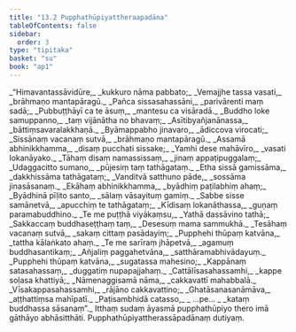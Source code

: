 ```yaml
---
title: "13.2 Pupphathūpiyattheraapadāna"
tableOfContents: false
sidebar:
  order: 3
type: "tipitaka"
basket: "su"
book: "ap1"
---
```



<DynamicBreadcrumb />

<Division number="10" book="ap1">

<Paragraph number="2065" type="verses" book="ap1">
_“Himavantassāvidūre,_  
_kukkuro nāma pabbato;_  
_Vemajjhe tassa vasati,_  
_brāhmaṇo mantapāragū._  

</Paragraph>

</Division>
<Division number="11" book="ap1">

<Paragraph number="2066" type="verses" book="ap1">
_Pañca sissasahassāni,_  
_parivārenti maṃ sadā;_  
_Pubbuṭṭhāyī ca te āsuṃ,_  
_mantesu ca visāradā._  

</Paragraph>

</Division>
<Division number="12" book="ap1">

<Paragraph number="2067" type="verses" book="ap1">
_Buddho loke samuppanno,_  
_taṃ vijānātha no bhavaṃ;_  
_Asītibyañjanānassa,_  
_bāttiṃsavaralakkhaṇā._  

</Paragraph>

</Division>
<Division number="13" book="ap1">

<Paragraph number="2068" type="verses" book="ap1">
_Byāmappabho jinavaro,_  
_ādiccova virocati;_  
_Sissānaṃ vacanaṃ sutvā,_  
_brāhmaṇo mantapāragū._  

</Paragraph>

</Division>
<Division number="14" book="ap1">

<Paragraph number="2069" type="verses" book="ap1">
_Assamā abhinikkhamma,_  
_disaṃ pucchati sissake;_  
_Yamhi dese mahāvīro,_  
_vasati lokanāyako._  

</Paragraph>

</Division>
<Division number="15" book="ap1">

<Paragraph number="2070" type="verses" book="ap1">
_Tāhaṃ disaṃ namassissaṃ,_  
_jinaṃ appaṭipuggalaṃ;_  
_Udaggacitto sumano,_  
_pūjesiṃ taṃ tathāgataṃ._  

</Paragraph>

</Division>
<Division number="16" book="ap1">

<Paragraph number="2071" type="verses" book="ap1">
_Etha sissā gamissāma,_  
_dakkhissāma tathāgataṃ;_  
_Vanditvā satthuno pāde,_  
_sossāma jinasāsanaṃ._  

</Paragraph>

</Division>
<Division number="17" book="ap1">

<Paragraph number="2072" type="verses" book="ap1">
_Ekāhaṃ abhinikkhamma,_  
_byādhiṃ paṭilabhiṃ ahaṃ;_  
_Byādhinā pīḷito santo,_  
_sālaṃ vāsayituṃ gamiṃ._  

</Paragraph>

</Division>
<Division number="18" book="ap1">

<Paragraph number="2073" type="verses" book="ap1">
_Sabbe sisse samānetvā,_  
_apucchiṃ te tathāgataṃ;_  
_Kīdisaṃ lokanāthassa,_  
_guṇaṃ paramabuddhino._  

</Paragraph>

</Division>
<Division number="19" book="ap1">

<Paragraph number="2074" type="verses" book="ap1">
_Te me puṭṭhā viyākaṃsu,_  
_Yathā dassāvino tathā;_  
_Sakkaccaṃ buddhaseṭṭhaṃ taṃ,_  
_Desesuṃ mama sammukhā._  

</Paragraph>

</Division>
<Division number="20" book="ap1">

<Paragraph number="2075" type="verses" book="ap1">
_Tesāhaṃ vacanaṃ sutvā,_  
_sakaṃ cittaṃ pasādayiṃ;_  
_Pupphehi thūpaṃ katvāna,_  
_tattha kālaṅkato ahaṃ._  

</Paragraph>

</Division>
<Division number="21" book="ap1">

<Paragraph number="2076" type="verses" book="ap1">
_Te me sarīraṃ jhāpetvā,_  
_agamuṃ buddhasantikaṃ;_  
_Añjaliṃ paggahetvāna,_  
_satthāramabhivādayuṃ._  

</Paragraph>

</Division>
<Division number="22" book="ap1">

<Paragraph number="2077" type="verses" book="ap1">
_Pupphehi thūpaṃ katvāna,_  
_sugatassa mahesino;_  
_Kappānaṃ satasahassaṃ,_  
_duggatiṃ nupapajjahaṃ._  

</Paragraph>

</Division>
<Division number="23" book="ap1">

<Paragraph number="2078" type="verses" book="ap1">
_Cattālīsasahassamhi,_  
_kappe soḷasa khattiyā;_  
_Nāmenaggisamā nāma,_  
_cakkavattī mahabbalā._  

</Paragraph>

</Division>
<Division number="24" book="ap1">

<Paragraph number="2079" type="verses" book="ap1">
_Vīsakappasahassamhi,_  
_rājāno cakkavattino;_  
_Ghatāsanasanāmāva,_  
_aṭṭhattiṃsa mahīpatī._  

</Paragraph>

</Division>
<Division number="25" book="ap1">

<Paragraph number="2080" type="verses" book="ap1">
_Paṭisambhidā catasso,_  
_ …pe… _  
_kataṃ buddhassa sāsanaṃ”._  

</Paragraph>

<Paragraph number="2081" book="ap1">
Itthaṃ sudaṃ āyasmā pupphathūpiyo thero imā gāthāyo abhāsitthāti.

</Paragraph>
</Division>

<Paragraph number="2082" type="center" book="ap1">
Pupphathūpiyattherassāpadānaṃ dutiyaṃ.
</Paragraph>
